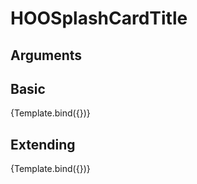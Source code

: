 
<Meta title="Molecules/Card-Elements/HOOSplashCardTitle" component={HOOSplashCardTitle}/>

# HOOSplashCardTitle


## Arguments

<ArgsTable of={HOOSplashCardTitle} />


## Basic
<Canvas>
  <Story 
    name="Basic"
    args = { 
      { title: "Splash Card Title" } 
    }>
    {Template.bind({})}
  </Story>
</Canvas>

## Extending
<Canvas>
  <Story 
    name="Extending"
    args = { 
     { title: "Splash Card Title", rootElementAttributes: { style: { backgroundColor: "red" } }}
    }>
    {Template.bind({})}
  </Story>
</Canvas>